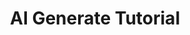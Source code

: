 ---
title: 'AI Generate Tutorial'
description: 'Introduction on how to create AI generated flashcards.'
---